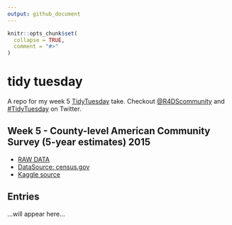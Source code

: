 ```yaml
---
output: github_document
---
```


<!-- README.md is generated from README.Rmd. Please edit that file -->

```r
knitr::opts_chunk$set(
  collapse = TRUE,
  comment = "#>"
)
```

[tt]: https://github.com/rfordatascience/tidytuesday/blob/master/README.md#week-5---county-level-american-community-survey-5-year-estimates-2015

# tidy tuesday

A repo for my week 5 [TidyTuesday][tt] take. Checkout [&commat;R4DScommunity](https://twitter.com/R4DScommunity) and [#TidyTuesday](https://twitter.com/hashtag/TidyTuesday?src=hash) on Twitter.

## Week 5 - County-level American Community Survey (5-year estimates) 2015

- [RAW DATA](https://github.com/rfordatascience/tidytuesday/blob/master/data/acs2015_county_data.csv)
- [DataSource: census.gov](https://factfinder.census.gov/faces/nav/jsf/pages/index.xhtml)
- [Kaggle source](https://www.kaggle.com/muonneutrino/us-census-demographic-data)

## Entries

...will appear here...
